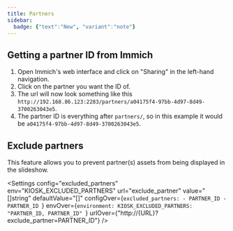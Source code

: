 ```yaml
---
title: Partners
sidebar:
  badge: {"text":"New", "variant":"note"}
---
```



## Getting a partner ID from Immich
1. Open Immich's web interface and click on "Sharing" in the left-hand navigation.
2. Click on the partner you want the ID of.
3. The url will now look something like this `http://192.168.86.123:2283/partners/a04175f4-97bb-4d97-8d49-3700263043e5`.
4. The partner ID is everything after `partners/`, so in this example it would be `a04175f4-97bb-4d97-8d49-3700263043e5`.

## Exclude partners

This feature allows you to prevent partner(s) assets from being displayed in the slideshow.

<Settings
    config="excluded_partners"
    env="KIOSK_EXCLUDED_PARTNERS"
    url="exclude_partner"
    value="[]string"
    defaultValue="[]"
    configOver={`excluded_partners:
    - PARTNER_ID
    - PARTNER_ID
    `}
    envOver={`environment:
    KIOSK_EXCLUDED_PARTNERS: "PARTNER_ID, PARTNER_ID"
    `}
    urlOver={"http://{URL}?exclude_partner=PARTNER_ID"}
/>
